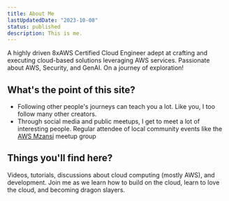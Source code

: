 ```yaml
---
title: About Me
lastUpdatedDate: "2023-10-08"
status: published
description: This is me.
---
```


A highly driven 8xAWS Certified Cloud Engineer adept at crafting and executing cloud-based solutions leveraging AWS services.
Passionate about AWS, Security, and GenAI. On a journey of exploration!

## What's the point of this site?

- Following other people's journeys can teach you a lot. Like you, I too follow many other creators.
- Through social media and public meetups, I get to meet a lot of interesting people. Regular attendee of local community events like the [AWS Mzansi](https://www.meetup.com/mzansi-aws) meetup group

## Things you'll find here?

Videos, tutorials, discussions about cloud computing (mostly AWS), and development. Join me as we learn how to build on the cloud, learn to love the cloud, and becoming dragon slayers.
